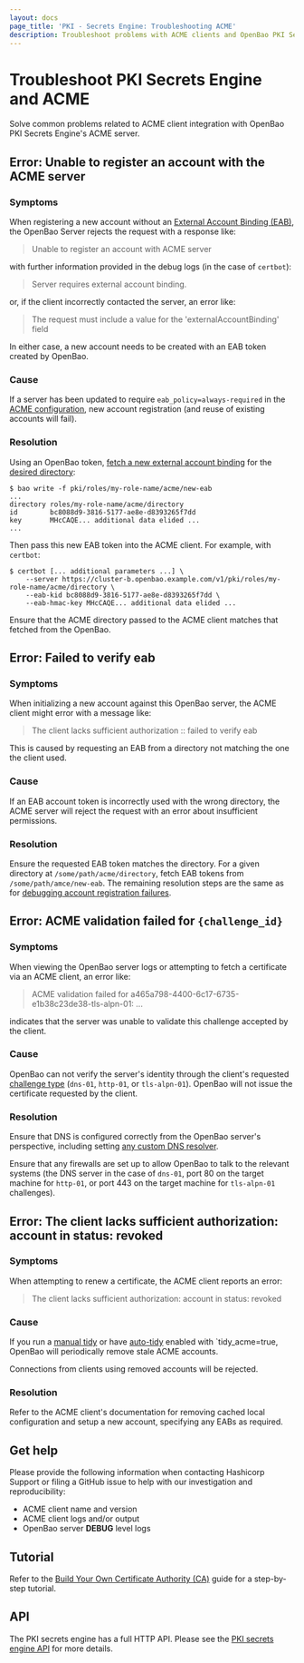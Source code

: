 ```yaml
---
layout: docs
page_title: 'PKI - Secrets Engine: Troubleshooting ACME'
description: Troubleshoot problems with ACME clients and OpenBao PKI Secrets Engine's ACME server.
---
```


# Troubleshoot PKI Secrets Engine and ACME

Solve common problems related to ACME client integration with OpenBao PKI
Secrets Engine's ACME server.

## Error: Unable to register an account with the ACME server

### Symptoms

When registering a new account without an [External Account Binding
(EAB)](/vault/api-docs/secret/pki#acme-external-account-bindings), the
OpenBao Server rejects the request with a response like:

> Unable to register an account with ACME server

with further information provided in the debug logs (in the case of
`certbot`):

> Server requires external account binding.

or, if the client incorrectly contacted the server, an error like:

> The request must include a value for the 'externalAccountBinding' field

In either case, a new account needs to be created with an EAB token created
by OpenBao.

### Cause

If a server has been updated to require `eab_policy=always-required` in the
[ACME configuration](/vault/api-docs/secret/pki#set-acme-configuration),
new account registration (and reuse of existing accounts will fail).

### Resolution

Using an OpenBao token, [fetch a new external account
binding](/vault/api-docs/secret/pki#get-acme-eab-binding-token) for
the [desired directory](/vault/api-docs/v1.14.x/secret/pki#acme-directories):

```
$ bao write -f pki/roles/my-role-name/acme/new-eab
...
directory roles/my-role-name/acme/directory
id        bc8088d9-3816-5177-ae8e-d8393265f7dd
key       MHcCAQE... additional data elided ...
...
```

Then pass this new EAB token into the ACME client. For example, with
`certbot`:

```
$ certbot [... additional parameters ...] \
    --server https://cluster-b.openbao.example.com/v1/pki/roles/my-role-name/acme/directory \
    --eab-kid bc8088d9-3816-5177-ae8e-d8393265f7dd \
    --eab-hmac-key MHcCAQE... additional data elided ...
```

Ensure that the ACME directory passed to the ACME client matches that
fetched from the OpenBao.

## Error: Failed to verify eab

### Symptoms

When initializing a new account against this OpenBao server, the ACME client
might error with a message like:

> The client lacks sufficient authorization :: failed to verify eab

This is caused by requesting an EAB from a directory not matching the
one the client used.

### Cause

If an EAB account token is incorrectly used with the wrong directory, the
ACME server will reject the request with an error about insufficient
permissions.

### Resolution

Ensure the requested EAB token matches the directory. For a given directory
at `/some/path/acme/directory`, fetch EAB tokens from
`/some/path/amce/new-eab`. The remaining resolution steps are the same as
for [debugging account registration
failures](#debugging-account-registration-failures).

## Error: ACME validation failed for `{challenge_id}`

### Symptoms

When viewing the OpenBao server logs or attempting to fetch a certificate via
an ACME client, an error like:

> ACME validation failed for a465a798-4400-6c17-6735-e1b38c23de38-tls-alpn-01: ...

indicates that the server was unable to validate this challenge accepted
by the client.

### Cause

OpenBao can not verify the server's identity through the client's requested
[challenge type](/vault/api-docs/secret/pki#acme-challenge-types) (`dns-01`,
`http-01`, or `tls-alpn-01`). OpenBao will not issue the certificate requested
by the client.

### Resolution

Ensure that DNS is configured correctly from the OpenBao server's perspective,
including setting [any custom DNS resolver](/vault/api-docs/secret/pki#dns_resolver).

Ensure that any firewalls are set up to allow OpenBao to talk to the relevant
systems (the DNS server in the case of `dns-01`, port 80 on the target
machine for `http-01`, or port 443 on the target machine for `tls-alpn-01`
challenges).

## Error: The client lacks sufficient authorization: account in status: revoked

### Symptoms

When attempting to renew a certificate, the ACME client reports an error:

> The client lacks sufficient authorization: account in status: revoked

### Cause

If you run a [manual tidy](/vault/api-docs/secret/pki#tidy_acme) or have
[auto-tidy](/vault/api-docs/secret/pki#configure-automatic-tidy) enabled
with `tidy_acme=true, OpenBao will periodically remove stale ACME accounts.

Connections from clients using removed accounts will be rejected.

### Resolution

Refer to the ACME client's documentation for removing cached local
configuration and setup a new account, specifying any EABs as required.

## Get help

Please provide the following information when contacting Hashicorp Support
or filing a GitHub issue to help with our investigation and reproducibility:

 - ACME client name and version
 - ACME client logs and/or output
 - OpenBao server **DEBUG** level logs

## Tutorial

Refer to the [Build Your Own Certificate Authority (CA)](/vault/tutorials/secrets-management/pki-engine)
guide for a step-by-step tutorial.

## API

The PKI secrets engine has a full HTTP API. Please see the
[PKI secrets engine API](/vault/api-docs/secret/pki) for more
details.
